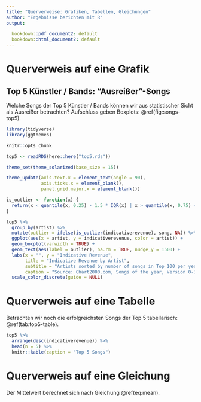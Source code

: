 ```yaml
---
title: "Querverweise: Grafiken, Tabellen, Gleichungen"
author: "Ergebnisse berichten mit R"
output:
  
  bookdown::pdf_document2: default
  bookdown::html_document2: default
---
```


# Querverweis auf eine Grafik

## Top 5 Künstler / Bands: "Ausreißer"-Songs

Welche Songs der Top 5 Künstler / Bands können wir aus statistischer Sicht als Ausreißer betrachten? Aufschluss geben Boxplots: \@ref(fig:songs-top5).

```r

library(tidyverse)
library(ggthemes)

knitr::opts_chunk

top5 <- readRDS(here::here("top5.rds"))

theme_set(theme_solarized(base_size = 15))

theme_update(axis.text.x = element_text(angle = 90),
             axis.ticks.x = element_blank(),
             panel.grid.major.x = element_blank())

```


```r

is_outlier <- function(x) {
  return(x < quantile(x, 0.25) - 1.5 * IQR(x) | x > quantile(x, 0.75) + 1.5 * IQR(x))
}

top5 %>% 
  group_by(artist) %>% 
  mutate(outlier = ifelse(is_outlier(indicativerevenue), song, NA)) %>% 
  ggplot(aes(x = artist, y = indicativerevenue, color = artist)) +
  geom_boxplot(varwidth = TRUE) +
  geom_text(aes(label = outlier), na.rm = TRUE, nudge_y = 1500) +
  labs(x = "", y = "Indicative Revenue",
       title = "Indicative Revenue by Artist",
       subtitle = "Artists sorted by number of songs in Top 100 per year",
       caption = "Source: Chart2000.com, Songs of the year, Version 0-3-0062") +
  scale_color_discrete(guide = NULL)
```


# Querverweis auf eine Tabelle

Betrachten wir noch die erfolgreichsten Songs der Top 5 tabellarisch: \@ref(tab:top5-table).
                                       
```r
top5 %>% 
  arrange(desc(indicativerevenue)) %>% 
  head(n = 5) %>% 
  knitr::kable(caption = "Top 5 Songs")
```


# Querverweis auf eine Gleichung

Der Mittelwert berechnet sich nach Gleichung \@ref(eq:mean).

\begin{equation}
\bar{X} = \frac{\sum_{i=1}^n X_i}{n} (\#eq:mean)
                                       \end{equation}
                                       

